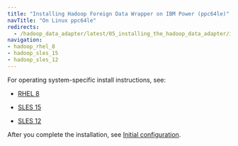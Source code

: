 ```yaml
---
title: "Installing Hadoop Foreign Data Wrapper on IBM Power (ppc64le)"
navTitle: "On Linux ppc64le"
redirects:
  - /hadoop_data_adapter/latest/05_installing_the_hadoop_data_adapter/ibm_power_ppc64le/
navigation:
- hadoop_rhel_8
- hadoop_sles_15
- hadoop_sles_12
---
```


For operating system-specific install instructions, see:


  - [RHEL 8](hadoop_rhel_8)

  - [SLES 15](hadoop_sles_15)
  - [SLES 12](hadoop_sles_12)

After you complete the installation, see [Initial configuration](../../configuring).


